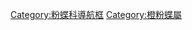 {{Navbox
|name  = 橙粉蝶屬
|title = [[橙粉蝶屬]]
|state = {{{state|autocollapse}}}
|listclass = hlist

|above = [[粉蝶科]]⊇[[粉蝶亞科]]⊇''[[Teracolini]]''⊇[[橙粉蝶屬]]:

|list1  = 
* [[翼黃橙粉蝶]] ''I. flavipennis''
* [[馬魯橙粉蝶]] ''I. malumsinicum''
* [[白霧橙粉蝶]] ''I. marianne''
* [[帕橙粉蝶]] ''I. paluensis''
* [[皮佩橙粉蝶]] ''I. piepersi''
*[[異粉蝶|橙粉蝶]] ''I. pyrene''
* [[白射紋橙粉蝶]] ''I. reinwardti''
* [[黃尖橙粉蝶]] ''I. venilla''
* [[黃翅橙粉蝶]] ''I. vollenhovii''
* [[黃條橙粉蝶]] ''I. kuehni''
}}<noinclude>

{{collapsible option}}
[[Category:粉蝶科導航框]]
[[Category:橙粉蝶屬]]
</noinclude>